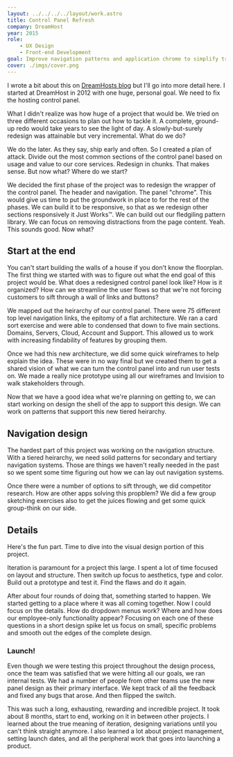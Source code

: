 ```yaml
---
layout: ../../../../layout/work.astro
title: Control Panel Refresh
company: DreamHost
year: 2015
role:
    - UX Design
    - Front-end Development
goal: Improve navigation patterns and application chrome to simplify traversing and removing distractions
cover: ./imgs/cover.png
---
```



I wrote a bit about this on [DreamHosts blog](https://www.dreamhost.com/blog/2015/09/15/control-panel-design-update/) but I'll go into more detail here. I started at DreamHost in 2012 with one huge, personal goal. We need to fix the hosting control panel.

What I didn't realize was how huge of a project that would be. We tried on three different occasions to plan out how to tackle it. A complete, ground-up redo would take years to see the light of day. A slowly-but-surely redesign was attainable but very incremental. What do we do?

We do the later. As they say, ship early and often. So I created a plan of attack. Divide out the most common sections of the control panel based on usage and value to our core services. Redesign in chunks. That makes sense. But now what? Where do we start?

We decided the first phase of the project was to redesign the wrapper of the control panel. The header and navigation. The panel "chrome". This would give us time to put the groundwork in place to for the rest of the phases. We can build it to be responsive, so that as we redesign other sections responsively it Just Works&trade;. We can build out our fledgiling pattern library. We can focus on removing distractions from the page content. Yeah. This sounds good. Now what?

## Start at the end

You can't start building the walls of a house if you don't know the floorplan. The first thing we started with was to figure out what the end goal of this project would be. What does a redesigned control panel look like? How is it organized? How can we streamline the user flows so that we're not forcing customers to sift through a wall of links and buttons?

We mapped out the heirarchy of our control panel. There were 75 different top level navigation links, the epitomy of a flat architecture. We ran a card sort exercise and were able to condensed that down to five main sections. Domains, Servers, Cloud, Account and Support. This allowed us to work with increasing findability of features by grouping them.

<Asset src={panelIa} alt="panel information architecture" fullWidth />

Once we had this new architecture, we did some quick wireframes to help explain the idea. These were in no way final but we created them to get a shared vision of what we can turn the control panel into and run user tests on. We made a really nice prototype using all our wireframes and Invision to walk stakeholders through.

<Asset src={wireframeSketches} alt="wireframe sketches" fullWidth />
<Asset src={panelWireframes} alt="panel wireframes" fullWidth />

Now that we have a good idea what we're planning on getting to, we can start working on design the shell of the app to support this design. We can work on patterns that support this new tiered heirarchy.

## Navigation design

The hardest part of this project was working on the navigation structure. With a tiered heirarchy, we need solid patterns for secondary and tertiary navigation systems. Those are things we haven't really needed in the past so we spent some time figuring out how we can lay out navigation systems.

<Asset src={navSketches2} alt="navigation sketches" fullWidth />

Once there were a number of options to sift through, we did competitor research. How are other apps solving this propblem? We did a few group sketching exercises also to get the juices flowing and get some quick group-think on our side.

<Asset src={competitors} alt="competitors" fullWidth />
<Asset src={navSketches} alt="navigation sketches" fullWidth />

## Details

Here's the fun part. Time to dive into the visual design portion of this project.

<Asset src={panelWorkfile} alt="work" fullWidth />

Iteration is paramount for a project this large. I spent a lot of time focused on layout and structure. Then switch up focus to aesthetics, type and color. Build out a prototype and test it. Find the flaws and do it again.

After about four rounds of doing that, something started to happen. We started getting to a place where it was all coming together. Now I could focus on the details. How do dropdown menus work? Where and how does our employee-only functionality appear? Focusing on each one of these questions in a short design spike let us focus on small, specific problems and smooth out the edges of the complete design.

<Asset src={panelSearch} caption="Search" fullWidth />
<Asset src={panelNav} caption="Navigation" fullWidth />
<Asset src={panelIcons} caption="Icons" fullWidth />
<Asset src={panelWebid} caption="WebID" fullWidth />

### Launch!

Even though we were testing this project throughout the design process, once the team was satisfied that we were hitting all our goals, we ran internal tests. We had a number of people from other teams use the new panel design as their primary interface. We kept track of all the feedback and fixed any bugs that arose. And then flipped the switch.

<Asset src={beforeAfter} alt="before & after" fullWidth />
<Asset src={mobile} alt="Mobile" fullWidth />

This was such a long, exhausting, rewarding and incredible project. It took about 8 months, start to end, working on it in between other projects. I learned about the true meaning of iteration, designing variations until you can't think straight anymore. I also learned a lot about project management, setting launch dates, and all the peripheral work that goes into launching a product.
